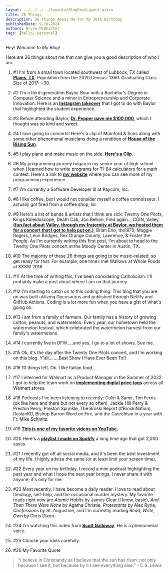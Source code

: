 ```yaml
---
layout: ../../../../layouts/BlogPostLayout.astro
title: 26 Things
description: 26 Things About Me for My 26th Birthday
publishedDate: 9-10-2024
authors: Bryce McWhirter
tags: [hello, personal]
---
```


*Hey! Welcome to My Blog!*

Here are 26 things about me that can give you a good description of who I am.

1. #1 I'm from a small town located southwest of Lubbock, TX called [**Plains, TX**](https://www.google.com/maps/place/Plains,+TX+79355/@33.1896697,-102.8479257,14z/data=!3m1!4b1!4m6!3m5!1s0x86fd00933ee3d3ed:0xe2dca25fc4496a10!8m2!3d33.1887135!4d-102.8279888!16zL20vMDEwY2Rm?entry=ttu&g_ep=EgoyMDI0MDgyOC4wIKXMDSoASAFQAw%3D%3D). Population from the 2020 Census: 1360. Graduating Class Size of 2017: ~30.

2. #2 I'm a third-generation Baylor Bear with a Bachelor's Degree in Computer Science and a minor in Entrepreneurship and Corporate Innovation. Here is an [**Instagram takeover**](https://www.youtube.com/watch?v=Zh0VG06SpC8) that I got to do with Baylor that highlighted the student experience.

3. #3 Before attending Baylor, [**Dr. Pepper gave me $100,000**](https://www.youtube.com/watch?v=PX7Y3k6ciMA&t=1s), which I thought was so kind and sweet.

4. #4 I love going to concerts! Here's a clip of Mumford & Sons along with some other phenomenal musicians doing a rendition of [**House of the Rising Sun**](https://www.youtube.com/watch?v=-FUriiG9V9U).

5. #5 I play piano and make music on the side. [**Here's a Clip**](https://www.youtube.com/shorts/lCGlYMNd8Ko).

6. #6 My programming journey began in my senior year of high school when I learned how to write programs for TI-84 calculators for a math contest. Here's a link to [**my website**](https://www.brycemcwhirter.com) where you can see more of my programming experience.

7. #7 I'm currently a Software Developer III at Paycom, Inc.

8. #8 I like coffee, but I would not consider myself a coffee connoisseur. I actually got fired from a coffee shop, lol.

9. #9 Here's a list of bands & artists that I think are sick: Twenty One Pilots, Kings Kaleidoscope, Death Cab, Jon Bellion, Fred again.., COIN, Valley [**(fun fact about Valley, through my fraternity at Baylor, we hosted them for a concert that I got to help put on.)**](https://www.youtube.com/shorts/FMIEjYHPRQ8), Brian Eno, the1975, Maggie Rogers, Leon Bridges, Rex Orange County, Lawrence, & Foster the People. As I'm currently writing this first post, I'm about to head to the Twenty One Pilots concert at the Moody Center in Austin, TX.

10. #10 The majority of these 26 things are going to be music-related, so get ready for that. For example, one time I met Wallows at Whole Foods at SXSW 2018.

11. #11 At the time of writing this, I've been considering Catholicism. I'll probably make a post about where I am on that journey.

12. #12 I'm starting to catch on to this coding thing. This blog that you are on was built utilizing Docusaurus and published through Netlify and GitHub Actions. Coding is a lot more fun when you have a gist of what's going on.

13. #13 I am from a family of farmers. Our family has a history of growing cotton, peanuts, and watermelon. Every year, our hometown held the watermelon festival, which celebrated the watermelon harvest from our family's watermelons.

14. #14 I currently live in DFW.....and yes, I go to a lot of shows. Sue me.

15. #15 Ok, it's the day after the Twenty One Pilots concert, and I'm working on this blog. Y'all........Best Show I Have Ever Been To!!

16. #16 10 things left. Ok. I like Italian food.

17. #17 I interned for Walmart as a Product Manager in the Summer of 2022. I got to help the team work on [**implementing digital price tags**](https://corporate.walmart.com/news/2024/06/06/new-tech-better-outcomes-digital-shelf-labels-are-a-win-for-customers-and-associates) across all Walmart stores.

18. #18 Podcasts I've been listening to recently: Colin & Samir, Tim Ferris (ok like here and there but not every so often), Jackie Hill Perry & Preston Perry, Preston Sprinkle, The Broski Report (#BroskiNation), RuslanKD, Bishop Barron Word on Fire, and the Catechism in a year with Fr. Mike Schmitz.

19. #19 [**This is one of my favorite videos on YouTube.**](https://www.youtube.com/watch?v=jG7dSXcfVqE)

20. #20 Here's a [**playlist I made on Spotify**](https://open.spotify.com/playlist/2B8tpYi2u9FvSxgg83ItEJ) a long time ago that got 2,000 saves.

21. #21 I recently got off all social media, and it's been the best investment of my life. I highly advise the same (or at least limit your screen time).

22. #22 Every year on my birthday, I record a mini podcast highlighting the past year and what I hope the next year brings. I never share it with anyone; it's only for me.

23. #23 Most recently, I have become a daily reader. I love to read about theology, self-help, and the occasional murder mystery. My favorite reads right now are _Atomic Habits_ by James Clear (I know, basic), _And Then There Were None_ by Agatha Christie, _Protestants_ by Alec Ryrie, _Confessions_ by St. Augustine, and I'm currently reading _Read, Write, Own_ by Chris Dixon.

24. #24 I'm watching this video from [**Scott Galloway**](https://www.youtube.com/watch?v=qEJ4hkpQW8E). He is a phenomenal voice.

25. #25 Choose your idols carefully.

26. #26 My Favorite Quote
>
> “I believe in Christianity as I believe that the sun has risen: not only because I see it, but because by it I see everything else.” - C.S. Lewis